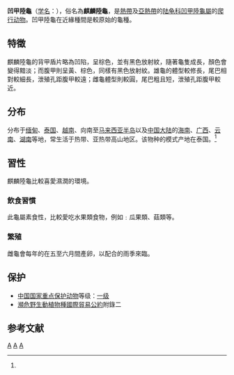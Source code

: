 {{Speciesbox
| taxon = Manouria impressa
| status = VU
| status_system = iucn2.3
| status_ref = <ref>{{IUCN
|assessors=Asian Turtle Trade Working Group
|assessment_year=2000
|id=12775
|title=Manouria impressa 
|iucn_year=2000
|version=2.3
|accessdate=2015-10-02}}</ref>
| image = Manouria impressa specimen.jpg
| image_caption = 凹甲陸龜的標本
| binomial_authority = ([[阿尔伯特·甘瑟|Günther]], 1882) <ref name='id4356'>{{cite web| url =http://www.bioinfo.cn/db05/BjdwSpecies.php?action=view&id=4356| title =凹甲陆龟| work =《中国动物物种编目数据库》| publisher =中国科学院微生物研究所| author =中国科学院动物研究所| accessdate =2009-04-11| deadurl =yes| archiveurl =https://web.archive.org/web/20160305052212/http://www.bioinfo.cn/db05/BjdwSpecies.php?action=view&id=4356| archivedate =2016-03-05}}</ref>
| synonyms =
* ''Geoemyda impressa'' <small>Günther, 1882</small>
* ''Geoemyda latinuchalis'' <small>Vaillant, 1894</small>
* ''Testudo pseudemys'' <small>Boulenger, 1903</small>
* ''Testudo latinuchalis'' <small>Siebenrock, 1909</small>
* ''Testudo impressa'' <small>Smith, 1922</small>
* ''Geochelone impressa'' <small>Pritchard, 1967</small>
* ''Manouria impressa'' <small>Bour, 1980</small>
* ''Manowria impressa'' <small>Zhou & Zhou, 1991</small>
| synonyms_ref=<ref name="Fritz 2007">{{Cite journal | journal = Vertebrate Zoology | title = Checklist of Chelonians of the World | year = 2007 | author = Fritz Uwe | coauthors = Peter Havaš | volume = 57 | issue = 2 | pages = 288–289 | id = ISSN 18640-5755 | url = http://www.cnah.org/pdf_files/851.pdf | archiveurl = https://www.webcitation.org/5v20ztMND?url=http://www.cnah.org/pdf_files/851.pdf | archivedate = 2010-12-17 | accessdate = 29 May 2012 | deadurl = yes }}</ref>
| range_map =
| range_map_width = 250px
| range_map_caption =
}}
'''凹甲陸龜'''（[[学名|学名]]：{{lang|la|''Manouria impressa''}}），俗名為'''麒麟陸龜'''，是[[熱帶|熱帶]]及[[亞熱帶|亞熱帶]]的[[陆龟科|陆龟科]][[凹甲陸龜屬|凹甲陸龜屬]]的[[爬行动物|爬行动物]]。凹甲陸龜在近緣種間是較原始的龜種。

==特徵==
麒麟陸龜的背甲盾片略為凹陷，呈棕色，並有黑色放射紋，隨著龜隻成長，顏色會變得黯淡；而腹甲則呈黃、棕色，同樣有黑色放射紋。雄龜的體型較修長，尾巴相對較細長，泄殖孔距腹甲較遠；雌龜體型則較圓，尾巴粗且短，泄殖孔距腹甲較近。

== 分布 ==
分布于[[缅甸|缅甸]]、[[泰国|泰国]]、[[越南|越南]]、向南至[[马来西亚半岛|马来西亚半岛]]以及[[中国大陆|中国大陆]]的[[海南|海南]]、[[广西|广西]]、[[云南|云南]]、[[湖南|湖南]]等地，常生活于热带、亚热带高山地区。该物种的模式产地在泰国。<ref name='id4356'/>

==習性==
麒麟陸龜比較喜愛濕潤的環境。
===飲食習慣===
此龜屬素食性，比較愛吃水果類食物，例如﹕瓜果類、菇類等。

===繁殖===
雌龜會每年的在五至六月間產卵，以配合的雨季來臨。

== 保护 ==
*[[中國國家重點保護野生動物名錄|中国国家重点保护动物]]等级：[[中国国家一级重点保护野生动物名录|一级]]
*[[瀕危野生動植物種國際貿易公約|瀕危野生動植物種國際貿易公約]]附錄二

== 参考文献 ==
{{reflist}}

{{Taxonbar|from=Q1923834}}

[[Category:凹甲陸龜屬|A]]
[[Category:中國國家一级保護動物|A]]
[[Category:1882年描述的动物|A]]